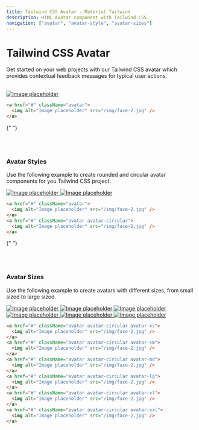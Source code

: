 ```yaml
---
title: Tailwind CSS Avatar - Material Tailwind
description: HTML Avatar component with Tailwind CSS.
navigation: ["avatar", "avatar-style", "avatar-sizes"]
---
```


# Tailwind CSS Avatar

Get started on your web projects with our Tailwind CSS avatar which provides contextual feedback messages for typical user actions.

<br />

<ComponentCard id="avatar">
  <a href="#" className="avatar">
    <img alt="Image placeholder" src="/img/face-2.jpg" />
  </a>
</ComponentCard>

```html showLineNumbers
<a href="#" className="avatar">
  <img alt="Image placeholder" src="/img/face-2.jpg" />
</a>
```

{" "}

<br />
<br />

### Avatar Styles

Use the following example to create rounded and circular avatar components for you Tailwind CSS project.
<br/>

<ComponentCard id="avatar-style">
  <div className="flex">
    <a href="#" className="avatar mr-3">
      <img alt="Image placeholder" src="/img/face-2.jpg" />
    </a>
    <a href="#" className="avatar avatar-circular">
      <img alt="Image placeholder" src="/img/face-2.jpg" />
    </a>
  </div>
</ComponentCard>

```html showLineNumbers
<a href="#" className="avatar">
  <img alt="Image placeholder" src="/img/face-2.jpg" />
</a>
<a href="#" className="avatar avatar-circular">
  <img alt="Image placeholder" src="/img/face-2.jpg" />
</a>
```

{" "}

<br />
<br />

### Avatar Sizes

Use the following example to create avatars with different sizes, from small sized to large sized.
<br/>

<ComponentCard id="avatar-sizes">
  <div className="flex">
    <a href="#" className="avatar avatar-circular avatar-xs mr-3">
      <img alt="Image placeholder" src="/img/face-2.jpg" />
    </a>
    <a href="#" className="avatar avatar-circular avatar-sm mr-3">
      <img alt="Image placeholder" src="/img/face-2.jpg" />
    </a>
    <a href="#" className="avatar avatar-circular avatar-md mr-3">
      <img alt="Image placeholder" src="/img/face-2.jpg" />
    </a>
    <a href="#" className="avatar avatar-circular avatar-lg mr-3">
      <img alt="Image placeholder" src="/img/face-2.jpg" />
    </a>
    <a href="#" className="avatar avatar-circular avatar-xl mr-3">
      <img alt="Image placeholder" src="/img/face-2.jpg" />
    </a>
    <a href="#" className="avatar avatar-circular avatar-xxl mr-3">
      <img alt="Image placeholder" src="/img/face-2.jpg" />
    </a>
  </div>
</ComponentCard>

```html showLineNumbers
<a href="#" className="avatar avatar-circular avatar-xs">
  <img alt="Image placeholder" src="/img/face-2.jpg" />
</a>
<a href="#" className="avatar avatar-circular avatar-sm">
  <img alt="Image placeholder" src="/img/face-2.jpg" />
</a>
<a href="#" className="avatar avatar-circular avatar-md">
  <img alt="Image placeholder" src="/img/face-2.jpg" />
</a>
<a href="#" className="avatar avatar-circular avatar-lg">
  <img alt="Image placeholder" src="/img/face-2.jpg" />
</a>
<a href="#" className="avatar avatar-circular avatar-xl">
  <img alt="Image placeholder" src="/img/face-2.jpg" />
</a>
<a href="#" className="avatar avatar-circular avatar-xxl">
  <img alt="Image placeholder" src="/img/face-2.jpg" />
</a>
```
